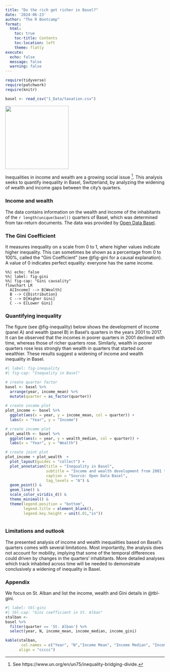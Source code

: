 ```yaml
---
title: "Do the rich get richer in Basel?"
date: '2024-06-23'
author: "The R Bootcamp"
format: 
  html: 
    toc: true
    toc-title: Contents
    toc-location: left
    theme: flatly
execute: 
  echo: false
  message: false
  warning: false
---
```


```r
require(tidyverse)
require(patchwork)
require(knitr)

basel <- read_csv("1_Data/taxation.csv")
```

::: {.column-margin}
![](https://avatars.githubusercontent.com/u/46960540?s=200&v=4){width="200" align="center"}
:::

Inequalities in income and wealth are a growing social issue ^[See https://www.un.org/en/un75/inequality-bridging-divide.]. This analysis seeks to quantify inequality in Basel, Switzerland, by analyzing the widening of wealth and income gaps between the city's quarters.    

### Income and wealth

The data contains information on the wealth and income of the inhabitants of the `r length(unique(basel))` quarters of Basel, which was determined from tax-return documents. The data was provided by [Open Data Basel](https://www.opendata.bs.ch/). 

### The Gini Coefficient

It measures inequality on a scale from 0 to 1, where higher values indicate higher inequality. This can sometimes be shown as a percentage from 0 to 100%, called the “Gini Coefficient” (see @fig-gini for a causal explanation). A value of 0 indicates perfect equality: everyone has the same income.

```mermaid
%%| echo: false
%%| label: fig-gini
%%| fig-cap: "Gini causality"
flowchart LR
  A[Income] --> B[Wealth]
  B --> C{Distribution}
  C --> D[Higher Gini]
  C --> E[Lower Gini]
```

### Quantifying inequality

The figure (see @fig-inequality) below shows the development of income (panel A) and wealth (panel B) in Basel's quarters in the years 2001 to 2017. It can be observed that the incomes in poorer quarters in 2001 declined with time, whereas those of richer quarters rose. Similarly, wealth in poorer quarters rose less strongly than wealth in quarters that started out wealthier. These results suggest a widening of income and wealth inequality in Basel.    

```r
#| label: fig-inequality
#| fig-cap: "Inequality in Basel"

# create quarter factor
basel <- basel %>%
  arrange(year, income_mean) %>% 
  mutate(quarter = as_factor(quarter)) 
  
# create income plot
plot_income <- basel %>% 
  ggplot(aes(x = year, y = income_mean, col = quarter)) +
  labs(x = "Year", y = "Income")

# create income plot
plot_wealth <- basel %>%
  ggplot(aes(x = year, y = wealth_median, col = quarter)) +
  labs(x = "Year", y = "Wealth")

# create joint plot
plot_income + plot_wealth  + 
  plot_layout(guides = "collect") +
  plot_annotation(title = "Inequality in Basel",
                  subtitle = "Income and wealth development from 2001 to 2017",
                  caption = "Source: Open Data Basel",
                  tag_levels = "A") & 
  geom_point() & 
  geom_line() &
  scale_color_viridis_d() &
  theme_minimal() &
  theme(legend.position = "bottom",
        legend.title = element_blank(),
        legend.key.height = unit(.01,"in"))
  
```

### Limitations and outlook

The presented analysis of income and wealth inequalities based on Basel's quarters comes with several limitations. Most importantly, the analysis does not account for mobility, implying that some of the temporal differences could driven by changes in the quarters' inhabitants. More detailed analyses which track inhabited across time will be needed to  demonstrate conclusively a widening of inequality in Basel. 

### Appendix

We focus on St. Alban and list the income, wealth and Gini details in @tbl-gini.

```r
#| label: tbl-gini
#| tbl-cap: "Gini coefficient in St. Alban"
stalban <- 
basel %>%
  filter(quarter == 'St. Alban') %>%
  select(year, N, income_mean, income_median, income_gini)

kable(stalban,
       col.names = c("Year", "N","Income Mean", "Income Median", "Income Gini"),
      align = "ccccc")
```


